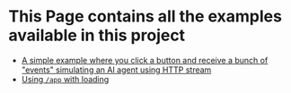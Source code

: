 # This Page contains all the examples available in this project

- [A simple example where you click a button and receive a bunch of "events" simulating an AI agent using HTTP stream](/stream-agent)
- [Using `/app` with loading](/app)
